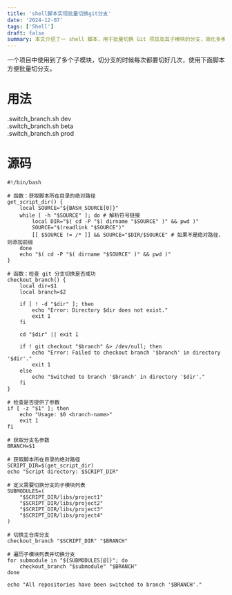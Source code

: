 ```yaml
---
title: 'shell脚本实现批量切换git分支'
date: '2024-12-07'
tags: ['Shell']
draft: false
summary: 本文介绍了一 shell 脚本，用于批量切换 Git 项目及其子模块的分支，简化多模块项目分支管理，提高开发效率。
---
```


一个项目中使用到了多个子模块，切分支的时候每次都要切好几次，使用下面脚本方便批量切分支。


# 用法
.switch_branch.sh dev  
.switch_branch.sh beta  
.switch_branch.sh prod  

# 源码
```
#!/bin/bash

# 函数：获取脚本所在目录的绝对路径
get_script_dir() {
    local SOURCE="${BASH_SOURCE[0]}"
    while [ -h "$SOURCE" ]; do # 解析符号链接
        local DIR="$( cd -P "$( dirname "$SOURCE" )" && pwd )"
        SOURCE="$(readlink "$SOURCE")"
        [[ $SOURCE != /* ]] && SOURCE="$DIR/$SOURCE" # 如果不是绝对路径，则添加前缀
    done
    echo "$( cd -P "$( dirname "$SOURCE" )" && pwd )"
}

# 函数：检查 git 分支切换是否成功
checkout_branch() {
    local dir=$1
    local branch=$2

    if [ ! -d "$dir" ]; then
        echo "Error: Directory $dir does not exist."
        exit 1
    fi

    cd "$dir" || exit 1

    if ! git checkout "$branch" &> /dev/null; then
        echo "Error: Failed to checkout branch '$branch' in directory '$dir'."
        exit 1
    else
        echo "Switched to branch '$branch' in directory '$dir'."
    fi
}

# 检查是否提供了参数
if [ -z "$1" ]; then
    echo "Usage: $0 <branch-name>"
    exit 1
fi

# 获取分支名参数
BRANCH=$1

# 获取脚本所在目录的绝对路径
SCRIPT_DIR=$(get_script_dir)
echo "Script directory: $SCRIPT_DIR"

# 定义需要切换分支的子模块列表
SUBMODULES=(
    "$SCRIPT_DIR/libs/project1"
    "$SCRIPT_DIR/libs/project2"
    "$SCRIPT_DIR/libs/project3"
    "$SCRIPT_DIR/libs/project4"
)

# 切换主仓库分支
checkout_branch "$SCRIPT_DIR" "$BRANCH"

# 遍历子模块列表并切换分支
for submodule in "${SUBMODULES[@]}"; do
    checkout_branch "$submodule" "$BRANCH"
done

echo "All repositories have been switched to branch '$BRANCH'."

```
